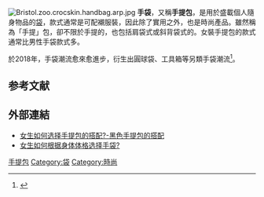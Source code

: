{{Expand|time=2010-10-30}}
[[File:Bristol.zoo.crocskin.handbag.arp.jpg|thumb]]
'''手袋'''，又稱'''手提包'''，是用於盛載個人隨身物品的[[袋|袋]]，款式通常是可配襯服裝，因此除了實用之外，也是時尚產品。雖然稱為「手提」包，卻不限於手提的，也包括肩袋式或斜背袋式的。女裝手提包的款式通常比男性手袋款式多。

於2018年，手袋潮流愈來愈進步，衍生出圓球袋、工具箱等另類手袋潮流<ref>{{Cite web |url=https://www.mings-fashion.com/%E6%99%82%E8%A3%9D%E5%91%A8-%E7%A9%BF%E6%90%AD-%E8%A1%97%E6%8B%8D-207469/ |title=從倫敦時裝周街拍讀懂入秋必買袋款：圓球袋、毛毛袋、工具箱哪個合你心意？ |accessdate=2018-09-20 |archive-date=2018-09-20 |archive-url=https://web.archive.org/web/20180920083915/https://www.mings-fashion.com/%E6%99%82%E8%A3%9D%E5%91%A8-%E7%A9%BF%E6%90%AD-%E8%A1%97%E6%8B%8D-207469/ |dead-url=no }}</ref>。

==参考文献==
{{reflist}}

==外部連結==
* [https://web.archive.org/web/20100707173648/http://www.imeee.cn/FasHion/BaoBao/20100202/383931.html 女生如何选择手提包的搭配?-黑色手提包的搭配]
* [https://web.archive.org/web/20100621050116/http://www.dalebag.com/News2/choose-handbag-to-suit-any-occasion/ 女生如何根据身体体格选择手袋?]

{{袋子}}
[[Category:手提包|]]
[[Category:袋|Category:袋]]
[[Category:時尚|Category:時尚]]